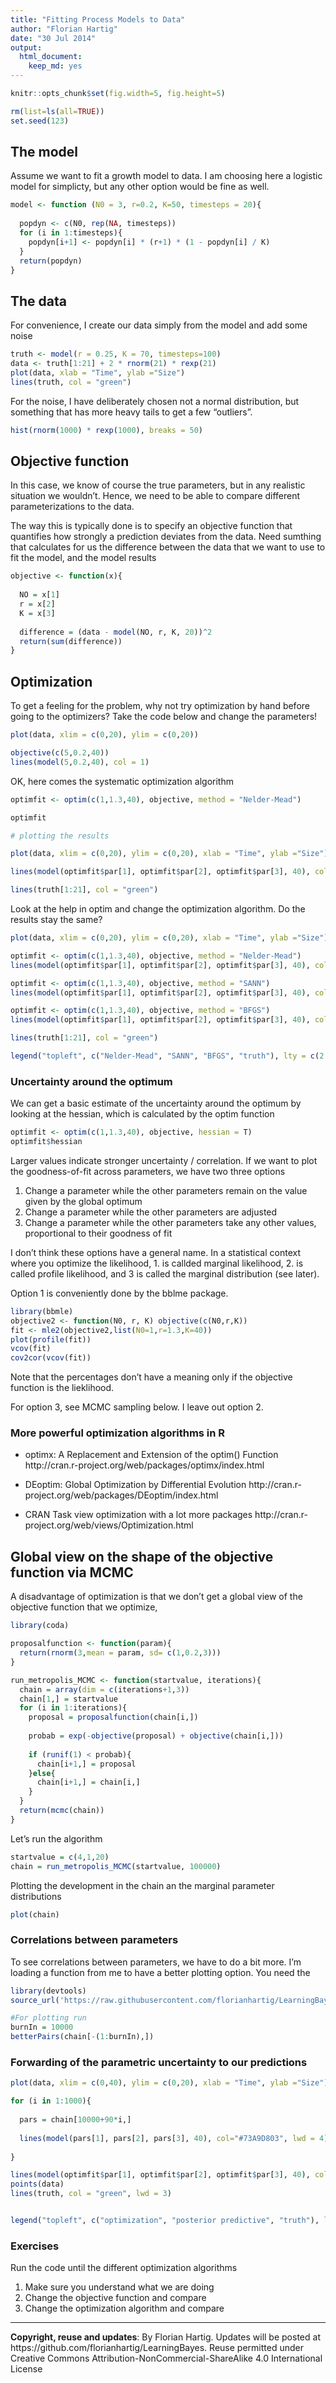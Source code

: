 ```yaml
---
title: "Fitting Process Models to Data"
author: "Florian Hartig"
date: "30 Jul 2014"
output:
  html_document:
    keep_md: yes
---
```




```r
knitr::opts_chunk$set(fig.width=5, fig.height=5)
```

```r
rm(list=ls(all=TRUE))
set.seed(123)
```

## The model 

Assume we want to fit a growth model to data. I am choosing here a logistic model for simplicty, but any other option would be fine as well. 

```r
model <- function (N0 = 3, r=0.2, K=50, timesteps = 20){
  
  popdyn <- c(N0, rep(NA, timesteps))
  for (i in 1:timesteps){
    popdyn[i+1] <- popdyn[i] * (r+1) * (1 - popdyn[i] / K) 
  }
  return(popdyn)          
}
```

## The data 

For convenience, I create our data simply from the model and add some noise 

```r
truth <- model(r = 0.25, K = 70, timesteps=100) 
data <- truth[1:21] + 2 * rnorm(21) * rexp(21)
plot(data, xlab = "Time", ylab ="Size")
lines(truth, col = "green")
```

For the noise, I have deliberately chosen not a normal distribution, but something that has more heavy tails to get a few "outliers".
```r
hist(rnorm(1000) * rexp(1000), breaks = 50)
```

## Objective function

In this case, we know of course the true parameters, but in any realistic situation we wouldn't. Hence, we need to be able to compare different parameterizations to the data. 

The way this is typically done is to specify an objective function that quantifies how strongly a prediction deviates from the data. Need sumthing that calculates for us the difference between the data that we want to use to fit the model, and the model results 

```r
objective <- function(x){
  
  NO = x[1]
  r = x[2]
  K = x[3]
  
  difference = (data - model(NO, r, K, 20))^2
  return(sum(difference))
}
```



## Optimization 

To get a feeling for the problem, why not try optimization by hand before going to the optimizers? Take the code below and change the parameters!

```r

plot(data, xlim = c(0,20), ylim = c(0,20))

objective(c(5,0.2,40))
lines(model(5,0.2,40), col = 1)

```

OK, here comes the systematic optimization algorithm 


```r

optimfit <- optim(c(1,1.3,40), objective, method = "Nelder-Mead")

optimfit

# plotting the results

plot(data, xlim = c(0,20), ylim = c(0,20), xlab = "Time", ylab ="Size")

lines(model(optimfit$par[1], optimfit$par[2], optimfit$par[3], 40), col = "red", lwd = 2)

lines(truth[1:21], col = "green")

```

Look at the help in optim and change the optimization algorithm. Do the results stay the same?


```r
plot(data, xlim = c(0,20), ylim = c(0,20), xlab = "Time", ylab ="Size")

optimfit <- optim(c(1,1.3,40), objective, method = "Nelder-Mead")
lines(model(optimfit$par[1], optimfit$par[2], optimfit$par[3], 40), col = "red", lwd = 2, lty = 2)

optimfit <- optim(c(1,1.3,40), objective, method = "SANN")
lines(model(optimfit$par[1], optimfit$par[2], optimfit$par[3], 40), col = "red", lwd = 2, lty = 3)

optimfit <- optim(c(1,1.3,40), objective, method = "BFGS")
lines(model(optimfit$par[1], optimfit$par[2], optimfit$par[3], 40), col = "red", lwd = 2, lty = 4)

lines(truth[1:21], col = "green")

legend("topleft", c("Nelder-Mead", "SANN", "BFGS", "truth"), lty = c(2:4, 1), lwd = 2, col = c("red", "red","red", "green"))

```


### Uncertainty around the optimum 

We can get a basic estimate of the uncertainty around the optimum by looking at the hessian, which is calculated by the optim function 

```r
optimfit <- optim(c(1,1.3,40), objective, hessian = T)
optimfit$hessian

```
Larger values indicate stronger uncertainty / correlation. If we want to plot the goodness-of-fit across parameters, we have two three options 

1. Change a parameter while the other parameters remain on the value given by the global optimum 
2. Change a parameter while the other parameters are adjusted 
3. Change a parameter while the other parameters take any other values, proportional to their goodness of fit

I don't think these options have a general name. In a statistical context where you optimize the likelihood, 1. is callded marginal likelihood, 2. is called profile likelihood, and 3 is called the marginal distribution (see later). 

Option 1 is conveniently done by the bblme package.

```r
library(bbmle)
objective2 <- function(N0, r, K) objective(c(N0,r,K))
fit <- mle2(objective2,list(N0=1,r=1.3,K=40))
plot(profile(fit))
vcov(fit)
cov2cor(vcov(fit))
```

Note that the percentages don't have a meaning only if the objective function is the lieklihood. 

For option 3, see MCMC sampling below. I leave out option 2. 



### More powerful optimization algorithms in R

* optimx: A Replacement and Extension of the optim() Function http://cran.r-project.org/web/packages/optimx/index.html

* DEoptim: Global Optimization by Differential Evolution http://cran.r-project.org/web/packages/DEoptim/index.html

* CRAN Task view optimization with a lot more packages http://cran.r-project.org/web/views/Optimization.html 


## Global view on the shape of the objective function via MCMC

A disadvantage of optimization is that we don't get a global view of the objective function that we optimize, 

```r

library(coda)

proposalfunction <- function(param){
  return(rnorm(3,mean = param, sd= c(1,0.2,3)))
}

run_metropolis_MCMC <- function(startvalue, iterations){
  chain = array(dim = c(iterations+1,3))
  chain[1,] = startvalue
  for (i in 1:iterations){
    proposal = proposalfunction(chain[i,])
    
    probab = exp(-objective(proposal) + objective(chain[i,]))
    
    if (runif(1) < probab){
      chain[i+1,] = proposal
    }else{
      chain[i+1,] = chain[i,]
    }
  }
  return(mcmc(chain))
}
```

Let's run the algorithm 

```r
startvalue = c(4,1,20)
chain = run_metropolis_MCMC(startvalue, 100000)
```

Plotting the development in the chain an the marginal parameter distributions

```r
plot(chain)
```

### Correlations between parameters 


To see correlations between parameters, we have to do a bit more. I'm loading a function from me to have a better plotting option. You need the 

```r
library(devtools)
source_url('https://raw.githubusercontent.com/florianhartig/LearningBayes/master/CommentedCode/02-Samplers/Analysis/MCMC_PlottingOptions.r')
```

```r
#For plotting run 
burnIn = 10000
betterPairs(chain[-(1:burnIn),])
```


### Forwarding of the parametric uncertainty to our predictions 


```r

plot(data, xlim = c(0,40), ylim = c(0,20), xlab = "Time", ylab ="Size")

for (i in 1:1000){
  
  pars = chain[10000+90*i,]
  
  lines(model(pars[1], pars[2], pars[3], 40), col="#73A9D803", lwd = 4)
  
}

lines(model(optimfit$par[1], optimfit$par[2], optimfit$par[3], 40), col = "red", lwd = 3)
points(data)
lines(truth, col = "green", lwd = 3)


legend("topleft", c("optimization", "posterior predictive", "truth"), lwd = 2, col = c("red", "#73A9D8", "green"))


```


### Exercises

Run the code until the different optimization algorithms

1. Make sure you understand what we are doing 
2. Change the objective function and compare
3. Change the optimization algorithm and compare


---
**Copyright, reuse and updates**: By Florian Hartig. Updates will be posted at https://github.com/florianhartig/LearningBayes. Reuse permitted under Creative Commons Attribution-NonCommercial-ShareAlike 4.0 International License
